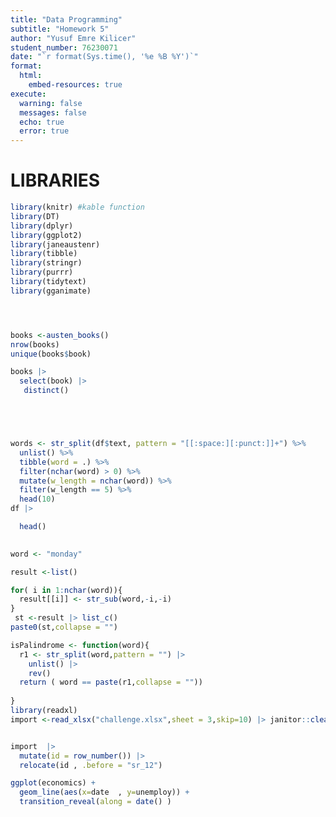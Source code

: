 ```yaml
---
title: "Data Programming"
subtitle: "Homework 5"
author: "Yusuf Emre Kilicer"
student_number: 76230071
date: "`r format(Sys.time(), '%e %B %Y')`"
format: 
  html:
    embed-resources: true
execute: 
  warning: false
  messages: false
  echo: true
  error: true
---
```


# LIBRARIES

```r


library(knitr) #kable function
library(DT)
library(dplyr)
library(ggplot2)
library(janeaustenr)
library(tibble)
library(stringr)
library(purrr)
library(tidytext)
library(gganimate)





```

```r



books <-austen_books()
nrow(books)
unique(books$book)

books |>
  select(book) |>
   distinct()





words <- str_split(df$text, pattern = "[[:space:][:punct:]]+") %>%
  unlist() %>%
  tibble(word = .) %>%
  filter(nchar(word) > 0) %>%
  mutate(w_length = nchar(word)) %>%
  filter(w_length == 5) %>%
  head(10) 
df |>

  head()
  

word <- "monday"

result <-list()

for( i in 1:nchar(word)){
  result[[i]] <- str_sub(word,-i,-i)
}
 st <-result |> list_c()
paste0(st,collapse = "")

isPalindrome <- function(word){
  r1 <- str_split(word,pattern = "") |>
    unlist() |>
    rev()
  return ( word == paste(r1,collapse = ""))
  
}
library(readxl)
import <-read_xlsx("challenge.xlsx",sheet = 3,skip=10) |> janitor::clean_names()


import  |>
  mutate(id = row_number()) |>
  relocate(id , .before = "sr_12")

ggplot(economics) +
  geom_line(aes(x=date  , y=unemploy)) +
  transition_reveal(along = date() )














 
```
